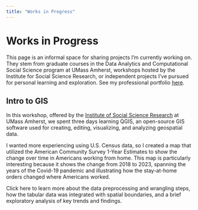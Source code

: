```yaml
---
title: "Works in Progress"
---
```


# Works in Progress

This page is an informal space for sharing projects I'm currently working on. They stem from graduate courses in the Data Analytics and Computational Social Science program at UMass Amherst, workshops hosted by the Institute for Social Science Research, or independent projects I've pursued for personal learning and exploration. See my professional portfolio [here](https://justineshakespeare.github.io/portfolio/).

## Intro to GIS

In this workshop, offered by the [Institute of Social Science Research](https://www.umass.edu/social-science-research/) at UMass Amherst, we spent three days learning QGIS, an open-source GIS software used for creating, editing, visualizing, and analyzing geospatial data.

I wanted more experiencing using U.S. Census data, so I created a map that utilized the American Community Survey 1-Year Estimates to show the change over time in Americans working from home. This map is particularly interesting because it shows the change from 2018 to 2023, spanning the years of the Covid-19 pandemic and illustrating how the stay-at-home orders changed where Americans worked.

Click here to learn more about the data preprocessing and wrangling steps, how the tabular data was integrated with spatial boundaries, and a brief exploratory analysis of key trends and findings.
